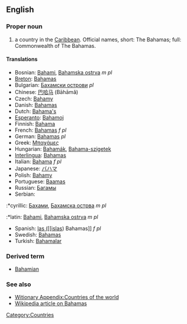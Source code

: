 ==English==

===Proper noun===
# a country in the [[Caribbean]]. Official names, short: The Bahamas; full: Commonwealth of The Bahamas.
====Translations====
*Bosnian: [[Bahami]], [[Bahamska ostrva]] ''m pl''
*[[Breton]]: [[Bahamas]]
*Bulgarian: [[Бахамски острови]] ''pl''
*Chinese: [[巴哈马]] (Bāhāmǎ)
*Czech: [[Bahamy]]
*Danish: [[Bahamas]]
*Dutch: [[Bahama's]]
*[[Esperanto]]: [[Bahamoj]]
*Finnish: [[Bahama]]
*French: [[Bahamas]] ''f pl''
*German: [[Bahamas]] ''pl''
*Greek: [[Μπαχάμες]]
*Hungarian: [[Bahamák]], [[Bahama-szigetek]]
*[[Interlingua]]: [[Bahamas]]
*Italian: [[Bahama]] ''f pl''
*Japanese: [[バハマ]]
*Polish: [[Bahamy]]
*Portuguese: [[Baamas]]
*Russian: [[Багамы]]
*Serbian:
:*cyrillic: [[Бахами]], [[Бахамска острва]] ''m pl''
:*latin: [[Bahami]], [[Bahamska ostrva]] ''m pl''
*Spanish: [[las ([[isla]]s) Bahamas]] ''f pl''
*Swedish: [[Bahamas]]
*Turkish: [[Bahamalar]]

===Derived term===
*[[Bahamian]]
===See also===
*[[Witionary Appendix:Countries of the world]]
*[[w:Bahamas|Wikipedia article on Bahamas]]

[[Category:Countries]]